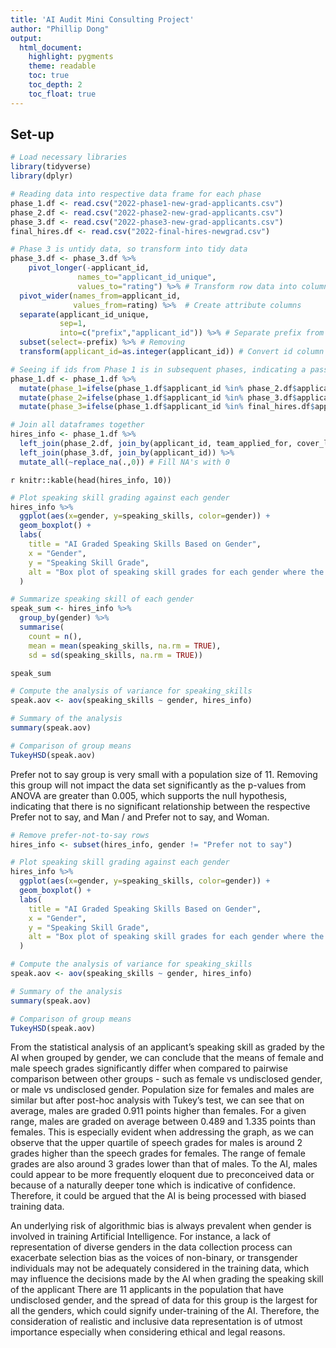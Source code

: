 ```yaml
---
title: 'AI Audit Mini Consulting Project'
author: "Phillip Dong"
output:
  html_document:
    highlight: pygments
    theme: readable
    toc: true
    toc_depth: 2
    toc_float: true
---
```


## Set-up 
```r
# Load necessary libraries
library(tidyverse)
library(dplyr)
```

```r
# Reading data into respective data frame for each phase
phase_1.df <- read.csv("2022-phase1-new-grad-applicants.csv")
phase_2.df <- read.csv("2022-phase2-new-grad-applicants.csv")
phase_3.df <- read.csv("2022-phase3-new-grad-applicants.csv") 
final_hires.df <- read.csv("2022-final-hires-newgrad.csv")

# Phase 3 is untidy data, so transform into tidy data 
phase_3.df <- phase_3.df %>%
    pivot_longer(-applicant_id, 
               names_to="applicant_id_unique", 
               values_to="rating") %>% # Transform row data into column attribute data
  pivot_wider(names_from=applicant_id, 
              values_from=rating) %>%  # Create attribute columns 
  separate(applicant_id_unique, 
           sep=1, 
           into=c("prefix","applicant_id")) %>% # Separate prefix from id 
  subset(select=-prefix) %>% # Removing 
  transform(applicant_id=as.integer(applicant_id)) # Convert id column from char to int

# Seeing if ids from Phase 1 is in subsequent phases, indicating a pass or fail for said phase
phase_1.df <- phase_1.df %>% 
  mutate(phase_1=ifelse(phase_1.df$applicant_id %in% phase_2.df$applicant_id,"Pass","Fail")) %>% 
  mutate(phase_2=ifelse(phase_1.df$applicant_id %in% phase_3.df$applicant_id,"Pass","Fail")) %>% 
  mutate(phase_3=ifelse(phase_1.df$applicant_id %in% final_hires.df$applicant_id,"Pass","Fail"))

# Join all dataframes together
hires_info <- phase_1.df %>% 
  left_join(phase_2.df, join_by(applicant_id, team_applied_for, cover_letter, cv, gpa, gender, extracurriculars, work_experience)) %>% 
  left_join(phase_3.df, join_by(applicant_id)) %>% 
  mutate_all(~replace_na(.,0)) # Fill NA's with 0
```
`r knitr::kable(head(hires_info, 10))`

```r
# Plot speaking skill grading against each gender
hires_info %>% 
  ggplot(aes(x=gender, y=speaking_skills, color=gender)) +
  geom_boxplot() +
  labs(
    title = "AI Graded Speaking Skills Based on Gender",
    x = "Gender",
    y = "Speaking Skill Grade",
    alt = "Box plot of speaking skill grades for each gender where the visual distribution for the speaking skill of a female, as graded by AI, is on average one grade lower than that of a male. (Link to data is not provided due to company ownership)" 
  ) 
```
```r
# Summarize speaking skill of each gender
speak_sum <- hires_info %>% 
  group_by(gender) %>%
  summarise(
    count = n(),
    mean = mean(speaking_skills, na.rm = TRUE),
    sd = sd(speaking_skills, na.rm = TRUE))

speak_sum

# Compute the analysis of variance for speaking_skills
speak.aov <- aov(speaking_skills ~ gender, hires_info)

# Summary of the analysis
summary(speak.aov)

# Comparison of group means
TukeyHSD(speak.aov)
```

Prefer not to say group is very small with a population size of 11. Removing this group will not impact the data set significantly as the p-values from ANOVA are greater than 0.005, which supports the null hypothesis, indicating that there is no significant relationship between the respective Prefer not to say, and Man / and Prefer not to say, and Woman.

```r
# Remove prefer-not-to-say rows
hires_info <- subset(hires_info, gender != "Prefer not to say")

# Plot speaking skill grading against each gender
hires_info %>% 
  ggplot(aes(x=gender, y=speaking_skills, color=gender)) +
  geom_boxplot() +
  labs(
    title = "AI Graded Speaking Skills Based on Gender",
    x = "Gender",
    y = "Speaking Skill Grade",
    alt = "Box plot of speaking skill grades for each gender where the visual distribution for the speaking skill of a female, as graded by AI, is on average one grade lower than that of a male. (Link to data is not provided due to company ownership)" 
  ) 

# Compute the analysis of variance for speaking_skills
speak.aov <- aov(speaking_skills ~ gender, hires_info)

# Summary of the analysis
summary(speak.aov)

# Comparison of group means
TukeyHSD(speak.aov)
```
From the statistical analysis of an applicant's speaking skill as graded by the AI when grouped by gender, we can conclude that the means of female and male speech grades significantly differ when compared to pairwise comparison between other groups - such as female vs undisclosed gender, or male vs undisclosed gender. Population size for females and males are similar but after post-hoc analysis with Tukey's test, we can see that on average, males are graded 0.911 points higher than females. For a given range, males are graded on average between 0.489 and 1.335 points than females. This is especially evident when addressing the graph, as we can observe that the upper quartile of speech grades for males is around 2 grades higher than the speech grades for females. The range of female grades are also around 3 grades lower than that of males. To the AI, males could appear to be more frequently eloquent due to preconceived data or because of a naturally deeper tone which is indicative of confidence. Therefore, it could be argued that the AI is being processed with biased training data.

An underlying risk of algorithmic bias is always prevalent when gender is involved in training Artificial Intelligence. For instance, a lack of representation of diverse genders in the data collection process can exacerbate selection bias as the voices of non-binary, or transgender individuals may not be adequately considered in the training data, which may influence the decisions made by the AI when grading the speaking skill of the applicant There are 11 applicants in the population that have undisclosed gender, and the spread of data for this group is the largest for all the genders, which could signify under-training of the AI. Therefore, the consideration of realistic and inclusive data representation is of utmost importance especially when considering ethical and legal reasons.